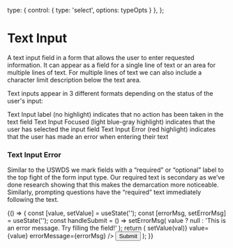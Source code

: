 



  type: { control: { type: 'select', options: typeOpts } },
};

<Meta
  title="Commons/Components/Form Fields/TextField"
  component={TextField}
  argTypes={argTypes}
/>

# Text Input

A text input field in a form that allows the user to enter requested information. It can appear as a field for a single line of text or an area for multiple lines of text. For multiple lines of text we can also include a character limit description below the text area.

Text inputs appear in 3 different formats depending on the status of the user's input:

Text Input label (no highlight) indicates that no action has been taken in the text field
Text Input Focused (light blue-gray highlight) indicates that the user has selected the input field
Text Input Error (red highlight) indicates that the user has made an error when entering their text

<Story id="commons-components-form-fields-textfield--basic" />

<Props of={TextField} />

### Text Input Error

Similar to the USWDS we mark fields with a “required” or “optional” label to the top fight of the form input type. Our required text is secondary as we’ve done research showing that this makes the demarcation more noticeable. Similarly, prompting questions have the “required” text immediately following the text.

<Preview>
  <Story name="errorMsg">
    {() => {
      const [value, setValue] = useState('');
      const [errorMsg, setErrorMsg] = useState('');
      const handleSubmit = () =>
        setErrorMsg(
          value ? null : 'This is an error message. Try filling the field!'
        );
      return (
        <React.Fragment>
          <TextField
            name="text1"
            label="Text Input Label"
            required
            onChange={(val) => setValue(val)}
            value={value}
            errorMessage={errorMsg}
          />
          <Button onClick={handleSubmit}>Submit</Button>
        </React.Fragment>
      );
    }}
  </Story>
</Preview>

